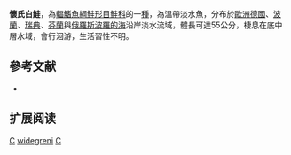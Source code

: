 {{Speciesbox 
| taxon = Coregonus widegreni
| status = DD
| status_system = IUCN3.1
| authority = [[Malmgren|Malmgren]], 1863
| synonyms = *''Coregonus lavaretus widegreni'', Bloch, 1784
*''Coregonus gracilis'', Günther, 1866
}}

'''懷氏白鮭'''，為[[輻鰭魚綱|輻鰭魚綱]][[鮭形目|鮭形目]][[鮭科|鮭科]]的一[[種|種]]，為溫帶淡水魚，分布於[[歐洲|歐洲]][[德國|德國]]、[[波蘭|波蘭]]、[[瑞典|瑞典]]、[[芬蘭|芬蘭]]與[[俄羅斯|俄羅斯]][[波羅的海|波羅的海]]沿岸淡水流域，體長可達55公分，棲息在底中層水域，會行洄游，生活習性不明。

== 參考文献 ==
*{{FishBase_species|genus=Coregonus|species=widegreni|year=2015|month=11}}

== 扩展阅读 ==
{{refbegin}}
{{wikispecies-inline|Coregonus widegreni|懷氏白鮭}}
{{refend}}
{{Taxonbar|from=Q2101962}}

[[Category:IUCN红色名录数据缺乏物种|C]]
[[Category:白鮭屬|widegreni]]
[[Category:1863年描述的鱼类|C]]